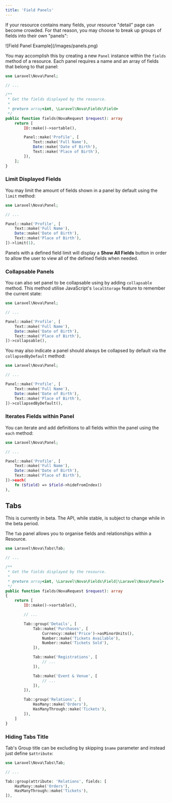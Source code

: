 ```yaml
---
title: 'Field Panels'
---
```


If your resource contains many fields, your resource "detail" page can become crowded. For that reason, you may choose to break up groups of fields into their own "panels":

<Frame>
    ![Field Panel Example](/images/panels.png)
</Frame>

You may accomplish this by creating a new `Panel` instance within the `fields` method of a resource. Each panel requires a name and an array of fields that belong to that panel:

```php {1,14-18}
use Laravel\Nova\Panel;

// ...

/**
 * Get the fields displayed by the resource.
 *
 * @return array<int, \Laravel\Nova\Fields\Field>
 */
public function fields(NovaRequest $request): array
    return [
        ID::make()->sortable(),

        Panel::make('Profile', [
            Text::make('Full Name'),
            Date::make('Date of Birth'),
            Text::make('Place of Birth'),
        ]),
    ];
}
```

### Limit Displayed Fields

You may limit the amount of fields shown in a panel by default using the `limit` method:

```php {9}
use Laravel\Nova\Panel;

// ...

Panel::make('Profile', [
    Text::make('Full Name'),
    Date::make('Date of Birth'),
    Text::make('Place of Birth'),
])->limit(1),
```

Panels with a defined field limit will display a **Show All Fields** button in order to allow the user to view all of the defined fields when needed.

### Collapsable Panels

You can also set panel to be collapsable using by adding `collapsable` method. This method utilise JavaScript's `localStorage` feature to remember the current state:

```php {9}
use Laravel\Nova\Panel;

// ...

Panel::make('Profile', [
    Text::make('Full Name'),
    Date::make('Date of Birth'),
    Text::make('Place of Birth'),
])->collapsable(),
```

You may also indicate a panel should always be collapsed by default via the `collapsedByDefault` method:

```php {9}
use Laravel\Nova\Panel;

// ...

Panel::make('Profile', [
    Text::make('Full Name'),
    Date::make('Date of Birth'),
    Text::make('Place of Birth'),
])->collapsedByDefault(),
```

### Iterates Fields within Panel

You can iterate and add definitions to all fields within the panel using the `each` method:

```php {9-11}
use Laravel\Nova\Panel;

// ...

Panel::make('Profile', [
    Text::make('Full Name'),
    Date::make('Date of Birth'),
    Text::make('Place of Birth'),
])->each(
    fn ($field) => $field->hideFromIndex()
),
```

## Tabs

<Warning>
This is currently in beta. The API, while stable, is subject to change while in the beta period.
</Warning>

The `Tab` panel allows you to organise fields and relationships within a Resource.

```php app/Nova/Event.php {7}
use Laravel\Nova\Tabs\Tab;

// ...

/**
 * Get the fields displayed by the resource.
 *
 * @return array<int, \Laravel\Nova\Fields\Field|\Laravel\Nova\Panel>
 */
public function fields(NovaRequest $request): array
{
    return [
        ID::make()->sortable(),

        // ...

        Tab::group('Details', [
            Tab::make('Purchases', [
                Currency::make('Price')->asMinorUnits(),
                Number::make('Tickets Available'),
                Number::make('Tickets Sold'),
            ]),

            Tab::make('Registrations', [
                // ...
            ]),

            Tab::make('Event & Venue', [
                // ...
            ]),
        ]),

        Tab::group('Relations', [
            HasMany::make('Orders'),
            HasManyThrough::make('Tickets'),
        ]),
    ]
}
```

### Hiding Tabs Title

Tab's Group title can be excluding by skipping `$name` parameter and instead just define `$attribute`:

```php
use Laravel\Nova\Tabs\Tab;

// ...

Tab::group(attribute: 'Relations', fields: [
    HasMany::make('Orders'),
    HasManyThrough::make('Tickets'),
]),
```
